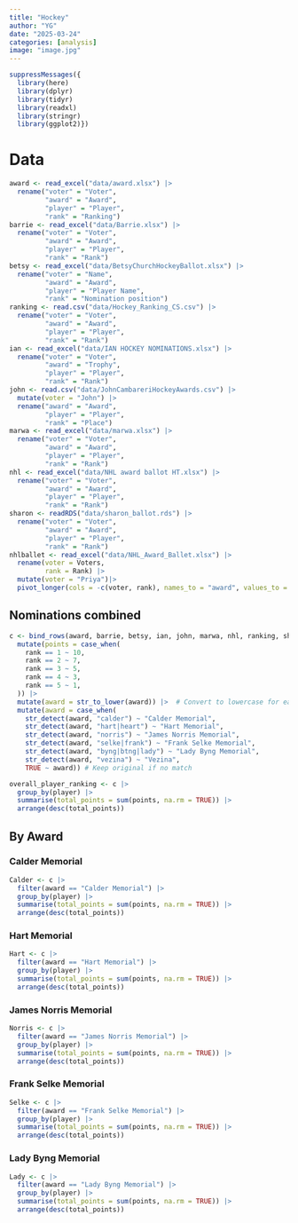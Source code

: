 ```yaml
---
title: "Hockey"
author: "YG"
date: "2025-03-24"
categories: [analysis]
image: "image.jpg"
---
```


```r
suppressMessages({
  library(here)
  library(dplyr)
  library(tidyr)
  library(readxl)
  library(stringr)
  library(ggplot2)})
```

# Data
```r
award <- read_excel("data/award.xlsx") |>
  rename("voter" = "Voter",
         "award" = "Award",
         "player" = "Player",
         "rank" = "Ranking")
barrie <- read_excel("data/Barrie.xlsx") |>
  rename("voter" = "Voter",
         "award" = "Award",
         "player" = "Player",
         "rank" = "Rank")
betsy <- read_excel("data/BetsyChurchHockeyBallot.xlsx") |>
  rename("voter" = "Name",
         "award" = "Award",
         "player" = "Player Name",
         "rank" = "Nomination position")
ranking <- read.csv("data/Hockey_Ranking_CS.csv") |>
  rename("voter" = "Voter",
         "award" = "Award",
         "player" = "Player",
         "rank" = "Rank")
ian <- read_excel("data/IAN HOCKEY NOMINATIONS.xlsx") |>
  rename("voter" = "Voter",
         "award" = "Trophy",
         "player" = "Player",
         "rank" = "Rank")
john <- read.csv("data/JohnCambareriHockeyAwards.csv") |>
  mutate(voter = "John") |>
  rename("award" = "Award",
         "player" = "Player",
         "rank" = "Place")
marwa <- read_excel("data/marwa.xlsx") |>
  rename("voter" = "Voter",
         "award" = "Award",
         "player" = "Player",
         "rank" = "Rank")
nhl <- read_excel("data/NHL award ballot HT.xlsx") |>
  rename("voter" = "Voter",
         "award" = "Award",
         "player" = "Player",
         "rank" = "Rank")
sharon <- readRDS("data/sharon_ballot.rds") |>
  rename("voter" = "Voter",
         "award" = "Award",
         "player" = "Player",
         "rank" = "Rank")
nhlballet <- read_excel("data/NHL_Award_Ballet.xlsx") |>
  rename(voter = Voters,
         rank = Rank) |>
  mutate(voter = "Priya")|>
  pivot_longer(cols = -c(voter, rank), names_to = "award", values_to = "player")
```

## Nominations combined 
```r
c <- bind_rows(award, barrie, betsy, ian, john, marwa, nhl, ranking, sharon, nhlballet) |>
  mutate(points = case_when(
    rank == 1 ~ 10,
    rank == 2 ~ 7,
    rank == 3 ~ 5,
    rank == 4 ~ 3,
    rank == 5 ~ 1,
  )) |>
  mutate(award = str_to_lower(award)) |>  # Convert to lowercase for easier matching
  mutate(award = case_when(
    str_detect(award, "calder") ~ "Calder Memorial",
    str_detect(award, "hart|heart") ~ "Hart Memorial",
    str_detect(award, "norris") ~ "James Norris Memorial",
    str_detect(award, "selke|frank") ~ "Frank Selke Memorial",
    str_detect(award, "byng|btng|lady") ~ "Lady Byng Memorial",
    str_detect(award, "vezina") ~ "Vezina",
    TRUE ~ award)) # Keep original if no match

overall_player_ranking <- c |>
  group_by(player) |>
  summarise(total_points = sum(points, na.rm = TRUE)) |>
  arrange(desc(total_points))

```

## By Award
### Calder Memorial
```r
Calder <- c |>
  filter(award == "Calder Memorial") |>
  group_by(player) |>
  summarise(total_points = sum(points, na.rm = TRUE)) |>
  arrange(desc(total_points))
```

### Hart Memorial
```r
Hart <- c |>
  filter(award == "Hart Memorial") |>
  group_by(player) |>
  summarise(total_points = sum(points, na.rm = TRUE)) |>
  arrange(desc(total_points))
```

### James Norris Memorial
```r
Norris <- c |>
  filter(award == "James Norris Memorial") |>
  group_by(player) |>
  summarise(total_points = sum(points, na.rm = TRUE)) |>
  arrange(desc(total_points))
```

### Frank Selke Memorial
```r
Selke <- c |>
  filter(award == "Frank Selke Memorial") |>
  group_by(player) |>
  summarise(total_points = sum(points, na.rm = TRUE)) |>
  arrange(desc(total_points))
```

### Lady Byng Memorial
```r
Lady <- c |>
  filter(award == "Lady Byng Memorial") |>
  group_by(player) |>
  summarise(total_points = sum(points, na.rm = TRUE)) |>
  arrange(desc(total_points))
```